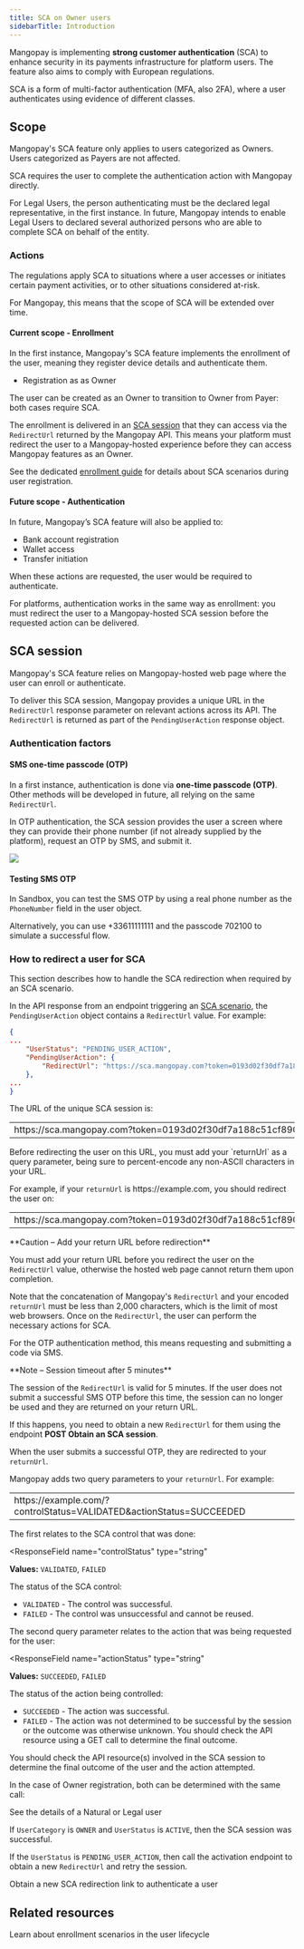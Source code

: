 ```yaml
---
title: SCA on Owner users
sidebarTitle: Introduction
---
```


Mangopay is implementing **strong customer authentication** (SCA) to enhance security in its payments infrastructure for platform users. The feature also aims to comply with European regulations.

SCA is a form of multi-factor authentication (MFA, also 2FA), where a user authenticates using evidence of different classes.

## Scope

Mangopay's SCA feature only applies to users categorized as Owners. Users categorized as Payers are not affected.

SCA requires the user to complete the authentication action with Mangopay directly.

For Legal Users, the person authenticating must be the declared legal representative, in the first instance. In future, Mangopay intends to enable Legal Users to declared several authorized persons who are able to complete SCA on behalf of the entity.

### Actions

The regulations apply SCA to situations where a user accesses or initiates certain payment activities, or to other situations considered at-risk.

For Mangopay, this means that the scope of SCA will be extended over time.

#### Current scope - Enrollment

In the first instance, Mangopay's SCA feature implements the enrollment of the user, meaning they register device details and authenticate them. 

- Registration as as Owner

The user can be created as an Owner to transition to Owner from Payer: both cases require SCA.

The enrollment is delivered in an [SCA session](#sca-session) that they can access via the `RedirectUrl` returned by the Mangopay API. This means your platform must redirect the user to a Mangopay-hosted experience before they can access Mangopay features as an Owner.

See the dedicated [enrollment guide](/guides/users/sca/enrollment) for details about SCA scenarios during user registration.

#### Future scope - Authentication

In future, Mangopay’s SCA feature will also be applied to:

- Bank account registration
- Wallet access
- Transfer initiation

When these actions are requested, the user would be required to authenticate.

For platforms, authentication works in the same way as enrollment: you must redirect the user to a Mangopay-hosted SCA session before the requested action can be delivered.

## SCA session

Mangopay's SCA feature relies on Mangopay-hosted web page where the user can enroll or authenticate.

To deliver this SCA session, Mangopay provides a unique URL in the `RedirectUrl` response parameter on relevant actions across its API. The `RedirectUrl` is returned as part of the `PendingUserAction` response object.

### Authentication factors

#### SMS one-time passcode (OTP)

In a first instance, authentication is done via **one-time passcode (OTP)**. Other methods will be developed in future, all relying on the same `RedirectUrl`.

In OTP authentication, the SCA session provides the user a screen where they can provide their phone number (if not already supplied by the platform), request an OTP by SMS, and submit it.

<img src="/images/screenshot_sca_otp.png" />

#### Testing SMS OTP

In Sandbox, you can test the SMS OTP by using a real phone number as the `PhoneNumber` field in the user object. 

Alternatively, you can use +33611111111 and the passcode 702100 to simulate a successful flow.

### How to redirect a user for SCA

This section describes how to handle the SCA redirection when required by an SCA scenario.

<Steps>
<Step title="Retrieve the SCA RedirectUrl">

In the API response from an endpoint triggering an [SCA scenario](/guides/users/sca/enrollment#sca-scenarios), the `PendingUserAction` object contains a `RedirectUrl` value. For example:

```json
{
...
	"UserStatus": "PENDING_USER_ACTION",
	"PendingUserAction": {
		"RedirectUrl": "https://sca.mangopay.com?token=0193d02f30df7a188c51cf890a191d21"
    },
...
}
```

The URL of the unique SCA session is:

<table>
<tbody>
<tr>
<td class="table-content no-borders">
https<span>://</span>sca.mangopay.com?&#8288;token=0193d02f30df7a188c51cf890a191d21
</td>
</tr>
</tbody>
</table> 

</Step>
<Step title="Add your returnUrl before redirection">
Before redirecting the user on this URL, you must add your `returnUrl` as a query parameter, being sure to percent-encode any non-ASCII characters in your URL.

For example, if your `returnUrl` is <span>https:</span>//example.com, you should redirect the user on:

<table>
<tbody>
<tr>
<td class="table-content no-borders">
<span>https:</span>//sca.mangopay.com?&#8288;token=0193d02f30df7a188c51cf890a191d21&returnUrl=https%3A%2F%2Fexample.com
</td>
</tr>
</tbody>
</table> 

<Warning>
**Caution – Add your return URL before redirection**

You must add your return URL before you redirect the user on the `RedirectUrl` value, otherwise the hosted web page cannot return them upon completion.
</Warning>

Note that the concatenation of Mangopay's `RedirectUrl` and your encoded `returnUrl` must be less than 2,000 characters, which is the limit of most web browsers.
</Step>
<Step title="Let the user authenticate">
Once on the `RedirectUrl`, the user can perform the necessary actions for SCA. 

For the OTP authentication method, this means requesting and submitting a code via SMS. 

<Note>
**Note – Session timeout after 5 minutes**

The session of the `RedirectUrl` is valid for 5 minutes. If the user does not submit a successful SMS OTP before this time, the session can no longer be used and they are returned on your return URL.

If this happens, you need to obtain a new `RedirectUrl` for them using the endpoint **POST Obtain an SCA session**.
</Note>
</Step>
<Step title="Handle the returnUrl parameters">

When the user submits a successful OTP, they are redirected to your `returnUrl`.

Mangopay adds two query parameters to your `returnUrl`. For example:

<table>
<tbody>
<tr>
<td class="table-content no-borders">
<span>https:</span>//example.com/?controlStatus=VALIDATED&actionStatus=SUCCEEDED
</td>
</tr>
</tbody>
</table> 

The first relates to the SCA control that was done:
  
<ResponseField
  name="controlStatus"
  type="string"
>
**Values:** `VALIDATED`, `FAILED` 

The status of the SCA control:

- `VALIDATED` - The control was successful.
- `FAILED` - The control was unsuccessful and cannot be reused.
</ResponseField>

The second query parameter relates to the action that was being requested for the user:

<ResponseField
  name="actionStatus"
  type="string"
>
**Values:** `SUCCEEDED`, `FAILED` 

The status of the action being controlled:

- `SUCCEEDED` - The action was successful.
- `FAILED` - The action was not determined to be successful by the session or the outcome was otherwise unknown. You should check the API resource using a GET call to determine the final outcome.
</ResponseField>
</Step>
<Step title="Check the status of the user and action">
You should check the API resource(s) involved in the SCA session to determine the final outcome of the user and the action attempted.

In the case of Owner registration, both can be determined with the same call:

<Card title="GET View a User (SCA)" href="/api-reference/users/view-user-sca">
See the details of a Natural or Legal user 
</Card>

If `UserCategory` is `OWNER` and `UserStatus` is `ACTIVE`, then the SCA session was successful. 

If the `UserStatus` is `PENDING_USER_ACTION`, then call the activation endpoint to obtain a new `RedirectUrl` and retry the session.

<Card title="POST Obtain an SCA session" href="/api-reference/users/activate-user">
Obtain a new SCA redirection link to authenticate a user
</Card>

</Step>
</Steps>

## Related resources

<CardGroup cols={2}>
<Card
  title="Guide"
  href="/guides/users/sca/enrollment"
>
Learn about enrollment scenarios in the user lifecycle
</Card>
</CardGroup>
